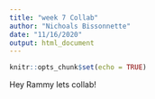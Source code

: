 ```yaml
---
title: "week 7 Collab"
author: "Nichoals Bissonnette"
date: "11/16/2020"
output: html_document
---
```


```r
knitr::opts_chunk$set(echo = TRUE)
```

Hey Rammy lets collab! 
